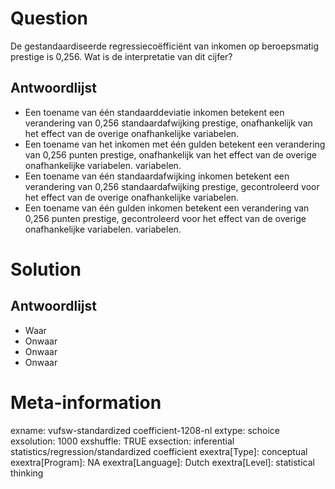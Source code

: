 Question
========
De gestandaardiseerde regressiecoëfficiënt van inkomen op beroepsmatig prestige is 0,256. Wat is de interpretatie van dit cijfer?

Antwoordlijst
----------
* Een toename van één standaarddeviatie inkomen betekent een verandering van 0,256 standaardafwijking prestige, onafhankelijk van het effect van de overige onafhankelijke variabelen.
* Een toename van het inkomen met één gulden betekent een verandering van 0,256 punten prestige, onafhankelijk van het effect van de overige onafhankelijke variabelen. variabelen.
* Een toename van één standaardafwijking inkomen betekent een verandering van 0,256 standaardafwijking prestige, gecontroleerd voor het effect van de overige onafhankelijke variabelen.
* Een toename van één gulden inkomen betekent een verandering van 0,256 punten prestige, gecontroleerd voor het effect van de overige onafhankelijke variabelen. variabelen.

Solution
========

Antwoordlijst
----------
* Waar
* Onwaar
* Onwaar
* Onwaar

Meta-information
================
exname: vufsw-standardized coefficient-1208-nl
extype: schoice
exsolution: 1000
exshuffle: TRUE
exsection: inferential statistics/regression/standardized coefficient
exextra[Type]: conceptual
exextra[Program]: NA
exextra[Language]: Dutch
exextra[Level]: statistical thinking

